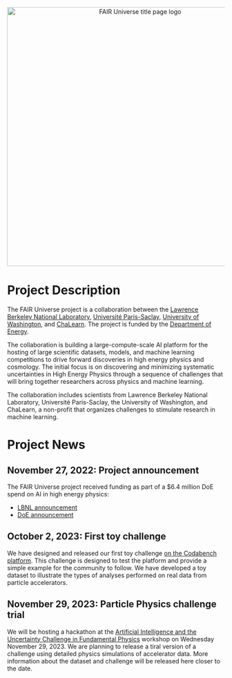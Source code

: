 <center><a><img src="images/FAIRUniverse.png" alt="FAIR Universe title page logo" width="600px"/></a></center>

# Project Description

The FAIR Universe project is a collaboration between the [Lawrence Berkeley National Laboratory](https://www.lbl.gov/), [Université Paris-Saclay](https://www.universite-paris-saclay.fr/en), [University of Washington](https://www.washington.edu/), and [ChaLearn](https://chalearn.org/). The project is funded by the [Department of Energy](https://www.energy.gov/).

The collaboration is building a large-compute-scale AI platform for the hosting of large scientific datasets, models, and machine learning competitions to drive forward discoveries in high energy physics and cosmology. The initial focus is on discovering and minimizing systematic uncertainties in High Energy Physics through a sequence of challenges that will bring together researchers across physics and machine learning.

The collaboration includes scientists from Lawrence Berkeley National Laboratory, Université Paris-Saclay, the University of Washington, and ChaLearn, a non-profit that organizes challenges to stimulate research in machine learning.

# Project News 

## November 27, 2022: Project announcement

The FAIR Universe project received funding as part of a $6.4 million DoE spend on AI in high energy physics:

- [LBNL announcement](https://cs.lbl.gov/news-media/news/2022/new-fair-universe-project-aims-to-build-supercomputer-scale-ai-benchmarks-for-hep-and-beyond/) 
- [DoE announcement](https://www.newswise.com/doescience/department-of-energy-announces-6-4-million-for-artificial-intelligence-research-in-high-energy-physics/?article_id=779782)

## October 2, 2023: First toy challenge

We have designed and released our first toy challenge [on the Codabench platform](https://www.codabench.org/competitions/1152/). This challenge is designed to test the platform and provide a simple example for the community to follow. We have developed a toy dataset to illustrate the types of analyses performed on real data from particle accelerators.


## November 29, 2023: Particle Physics challenge trial

We will be hosting a hackathon at the [Artificial Intelligence and the Uncertainty Challenge in Fundamental Physics](https://indico.in2p3.fr/event/30589/) workshop on Wednesday November 29, 2023. We are planning to release a tiral version of a challenge using detailed physics simulations of accelerator data. More information about the dataset and challenge will be released here closer to the date.

<!-- Learn about our recent work: [Blog Posts](/about.qmd#blog) • [Presentations](/about.qmd#slides) • [Annual Reports](https://github.com/NASA-Openscapes/how_we_work) • [Flywheel Preprint](https://nasa-openscapes.github.io/about.html#flywheel-preprint) • [White Paper: The Value of Hosted JupyterHubs](https://nasa-openscapes.github.io/about.html#white-paper-value-of-hosted-jupyterhubs)  -->

<!-- Please connect with us on Twitter [\@openscapes](https://twitter.com/openscapes) or join [our newsletter](https://docs.google.com/forms/d/e/1FAIpQLSdgVXRp3V-w94GPWkR31RUfyBl37EphdQSlCOcnyeNlf8OLWw/viewform) -->

